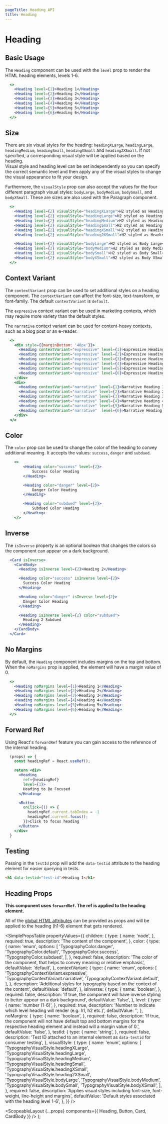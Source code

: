 ```yaml
---
pageTitle: Heading API
title: Heading
---
```



# Heading

## Basic Usage

The `Heading` component can be used with the `level` prop to render the HTML heading elements, levels 1-6.

```.jsx
  <>
    <Heading level={1}>Heading 1</Heading>
    <Heading level={2}>Heading 2</Heading>
    <Heading level={3}>Heading 3</Heading>
    <Heading level={4}>Heading 4</Heading>
    <Heading level={5}>Heading 5</Heading>
    <Heading level={6}>Heading 6</Heading>
  </>
```

## Size

There are six visual styles for the heading: `headingXLarge`, `headingLarge`, `headingMedium`, `headingSmall`, `headingXSmall` and `heading2XSmall`. If not specified, a corresponding visual style will be applied based on the heading.  
Visual style and heading level can be set independently so you can specify the correct semantic level and then apply any of the visual styles to change the visual appearance to fit your design.

Furthermore, the `visualStyle` prop can also accept the values for the four different paragraph visual styles: `bodyLarge`, `bodyMedium`, `bodySmall`, and `bodyXSmall`. These are sizes are also used with the <Link to="/api/paragraph">Paragraph</Link> component.

```.jsx
  <>
    <Heading level={2} visualStyle="headingXLarge">H2 styled as Heading XLarge</Heading>
    <Heading level={2} visualStyle="headingLarge">H2 styled as Heading Large</Heading>
    <Heading level={2} visualStyle="headingMedium">H2 styled as Heading Medium</Heading>
    <Heading level={2} visualStyle="headingSmall">H2 styled as Heading Small</Heading>
    <Heading level={2} visualStyle="headingXSmall">H2 styled as Heading XSmall</Heading>
    <Heading level={2} visualStyle="heading2XSmall">H2 styled as Heading 2XSmall</Heading>

    <Heading level={2} visualStyle="bodyLarge">H2 styled as Body Large</Heading>
    <Heading level={2} visualStyle="bodyMedium">H2 styled as Body Medium</Heading>
    <Heading level={2} visualStyle="bodySmall">H2 styled as Body Small</Heading>
    <Heading level={2} visualStyle="bodyXSmall">H2 styled as Body XSmall</Heading>
  </>
```

## Context Variant

The `contextVariant` prop can be used to set additional styles on a heading component. The `contextVariant` can affect the font-size, text-transform, or font-family. The default `contextVariant` is `default`.

The `expressive` context variant can be used in marketing contexts, which may require more variety than the default styles.

The `narrative` context variant can be used for content-heavy contexts, such as a blog post or an e-reader.

```.jsx
  <>
    <div style={{marginBottom: '40px'}}>
      <Heading contextVariant="expressive" level={1}>Expressive Heading 1</Heading>
      <Heading contextVariant="expressive" level={2}>Expressive Heading 2</Heading>
      <Heading contextVariant="expressive" level={3}>Expressive Heading 3</Heading>
      <Heading contextVariant="expressive" level={4}>Expressive Heading 4</Heading>
      <Heading contextVariant="expressive" level={5}>Expressive Heading 5</Heading>
      <Heading contextVariant="expressive" level={6}>Expressive Heading 6</Heading>
    </div>
    <div>
      <Heading contextVariant="narrative" level={1}>Narrative Heading 1</Heading>
      <Heading contextVariant="narrative" level={2}>Narrative Heading 2</Heading>
      <Heading contextVariant="narrative" level={3}>Narrative Heading 3</Heading>
      <Heading contextVariant="narrative" level={4}>Narrative Heading 4</Heading>
      <Heading contextVariant="narrative" level={5}>Narrative Heading 5</Heading>
      <Heading contextVariant="narrative"  level={6}>Narrative Heading 6</Heading>
    </div>
  </>
```

## Color

The `color` prop can be used to change the color of the heading to convey additional meaning. It accepts the values: `success`, `danger` and `subdued`.

```.jsx
    <>
        <Heading color="success" level={2}>
            Success Color Heading
        </Heading>

        <Heading color="danger" level={2}>
            Danger Color Heading
        </Heading>

        <Heading color="subdued" level={2}>
            Subdued Color Heading
        </Heading>
    </>
```

## Inverse

The `isInverse` property is an optional boolean that changes the colors so the component can appear on a dark background.

```.jsx
  <Card isInverse>
    <CardBody>
      <Heading isInverse level={2}>Heading 2</Heading>

      <Heading color="success" isInverse level={2}>
        Success Color Heading
      </Heading>

      <Heading color="danger" isInverse level={2}>
        Danger Color Heading
      </Heading>

      <Heading isInverse level={2} color="subdued">
        Heading 2 Subdued
      </Heading>
    </CardBody>
  </Card>
```

## No Margins

By default, the `Heading` component includes margins on the top and bottom. When the `noMargins` prop is applied, the element will have a margin value of 0.

```.jsx
  <>
    <Heading noMargins level={1}>Heading 1</Heading>
    <Heading noMargins level={2}>Heading 2</Heading>
    <Heading noMargins level={3}>Heading 3</Heading>
    <Heading noMargins level={4}>Heading 4</Heading>
    <Heading noMargins level={5}>Heading 5</Heading>
    <Heading noMargins level={6}>Heading 6</Heading>
  </>
```

## Forward Ref

Using React's `forwardRef` feature you can gain access to the reference of the internal heading.

```.jsx
  (props) => {
    const headingRef = React.useRef();

    return <div>
      <Heading
        ref={headingRef}
        level={1}>
        Heading to Be Focused
      </Heading>

      <Button
        onClick={() => {
          headingRef.current.tabIndex = -1
          headingRef.current.focus();
        }}>Click to focus heading
      </Button>
    </div>
  }
```

## Testing

Passing in the `testId` prop will add the `data-testid` attribute to the heading element for easier querying in tests.

```html
<h1 data-testid="test-id">Heading 1</h1>
```

## Heading Props

**This component uses `forwardRef`. The ref is applied to the heading element.**

All of the [global HTML attributes](https://developer.mozilla.org/en-US/docs/Web/HTML/Global_attributes) can be provided as props and will be applied to the heading (h1-6) element that gets rendered.

<SimplePropsTable
  propertyValues={{
    children: {
      type: {
        name: 'node',
      },
      required: true,
      description: 'The content of the component',
    },
    color: {
      type: {
        name: 'enum',
        options: [
          'TypographyColor.danger',
          'TypographyColor.default',
          'TypographyColor.success',
          'TypographyColor.subdued',
        ],
      },
      required: false,
      description:
        'The color of the component, that helps to convey meaning or relative emphasis',
      defaultValue: 'default',
    },
    contextVariant: {
      type: {
        name: 'enum',
        options: [
          'TypographyContextVariant.expressive',
          'TypographyContextVariant.narrative',
          'TypographyContextVariant.default',
        ],
      },
      description:
        'Additional styles for typography based on the context of the content',
      defaultValue: 'default',
    },
    isInverse: {
      type: {
        name: 'boolean',
      },
      required: false,
      description:
        'If true, the component will have inverse styling to better appear on a dark background',
      defaultValue: 'false',
    },
    level: {
      type: {
        name: 'number (1-6)',
      },
      required: true,
      description:
        'Number to indicate which level heading will render (e.g. h1, h2 etc.)',
      defaultValue: '',
    },
    noMargins: {
      type: {
        name: 'boolean',
      },
      required: false,
      description:
        'If true, the component will not have default top and bottom margins for the respective heading element and instead will a margin value of 0.',
      defaultValue: 'false',
    },
    testId: {
      type: {
        name: 'string',
      },
      required: false,
      description:
        'Test ID attached to an internal element as `data-testid` for consumer testing',
    },
    visualStyle: {
      type: {
        name: 'enum',
        options: [
          'TypographyVisualStyle.headingXLarge',
          'TypographyVisualStyle.headingLarge',
          'TypographyVisualStyle.headingMedium',
          'TypographyVisualStyle.headingSmall',
          'TypographyVisualStyle.headingXSmall',
          'TypographyVisualStyle.heading2XSmall',
          'TypographyVisualStyle.bodyLarge',
          'TypographyVisualStyle.bodyMedium',
          'TypographyVisualStyle.bodySmall',
          'TypographyVisualStyle.bodyXSmall',
        ],
      },
      required: false,
      description:
        'Applies visual styles including font-size, font-weight, line-height and margins',
      defaultValue: 'Default styles associated with the heading level 1-6',
    },
  }}
/>

  <ScopeableLayout
    {...props}
    components={{ Heading, Button, Card, CardBody }}
  />
);
